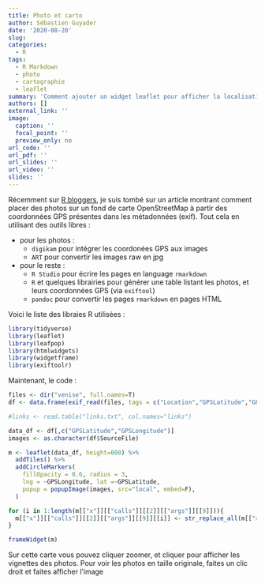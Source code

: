 ```yaml
---
title: Photo et carto
author: Sébastien Guyader
date: '2020-08-20'
slug:
categories:
  - R
tags:
  - R Markdown
  - photo
  - cartographie
  - leaflet
summary: 'Comment ajouter un widget leaflet pour afficher la localisation de photos sur un fond de carte OpenStreetMap'
authors: []
external_link: ''
image:
  caption: ''
  focal_point: ''
  preview_only: no
url_code: ''
url_pdf: ''
url_slides: ''
url_video: ''
slides: ''
---
```


Récemment sur [R bloggers](https://www.r-bloggers.com/), je suis tombé sur un article montrant comment placer des photos sur un fond de carte OpenStreetMap à partir des coordonnées GPS présentes dans les métadonnées (exif).
Tout cela en utilisant des outils libres :

* pour les photos :
  + `digikam` pour intégrer les coordonées GPS aux images
  + `ART` pour convertir les images raw en jpg
* pour le reste :
  + `R Studio` pour écrire les pages en language `rmarkdown`
  + `R` et quelques librairies pour générer une table listant les photos, et leurs coordonnées GPS (via `exiftool`)
  + `pandoc` pour convertir les pages `rmarkdown` en pages HTML

Voici le liste des libraies R utilisées :

```r
library(tidyverse)
library(leaflet)
library(leafpop)
library(htmlwidgets)
library(widgetframe)
library(exiftoolr)
```

Maintenant, le code :

```r
files <- dir("venise", full.names=T)
df <- data.frame(exif_read(files, tags = c("Location","GPSLatitude","GPSLongitude")))

#links <- read.table("links.txt", col.names="links")

data_df <- df[,c("GPSLatitude","GPSLongitude")]
images <- as.character(df$SourceFile)

m <- leaflet(data_df, height=600) %>%
  addTiles() %>%
  addCircleMarkers(
    fillOpacity = 0.6, radius = 3,
    lng = ~GPSLongitude, lat =~GPSLatitude, 
    popup = popupImage(images, src="local", embed=F),
  )

for (i in 1:length(m[["x"]][["calls"]][[2]][["args"]][[9]])){
  m[["x"]][["calls"]][[2]][["args"]][[9]][[i]] <- str_replace_all(m[["x"]][["calls"]][[2]][["args"]][[9]][[i]], "../graphs", "../../../../venise")
}

```

```r
frameWidget(m)
```

Sur cette carte vous pouvez cliquer zoomer, et cliquer pour afficher les vignettes des photos. Pour voir les photos en taille originale, faites un clic droit et faites afficher l'image